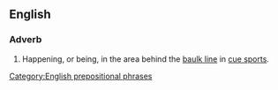 ==English==

===Adverb===
{{en-adv|pos=[[in]] [[baulk]]}}

# {{context|sports|billiards|snooker|pool}} Happening, or being, in the area behind the [[baulk line]] in [[cue sport]]s.

[[Category:English prepositional phrases]]